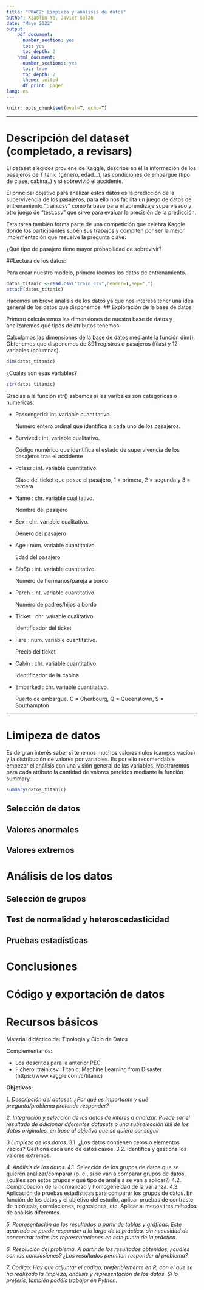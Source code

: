---
title: "PRAC2: Limpieza y análisis de datos"
author: Xiaolin Ye, Javier Galan
date: "Mayo 2022"
output:
    pdf_document:
      number_section: yes
      toc: yes
      toc_depth: 2
    html_document:
      number_sections: yes
      toc: true
      toc_depth: 2
      theme: united
      df_print: paged
lang: es
---

```{r setup, include=FALSE}
knitr::opts_chunk$set(eval=T, echo=T)
```

*****
# Descripción del dataset (completado, a revisars)

El dataset elegidos proviene de Kaggle, describe en él la información de los pasajeros de Titanic (género, edad...), las condiciones de embargue (tipo de clase, cabina..) y si sobrevivió el accidente. 

El principal objetivo para analizar estos datos es la predicción de la supervivencia de los pasajeros, para ello nos facilita un juego de datos de entrenamiento "train.csv" como la base para el aprendizaje supervisado y otro juego de "test.csv" que sirve para evaluar la precisión de la predicción.

Esta tarea también forma parte de una competición que celebra Kaggle donde los participantes suben sus trabajos y compiten por ser la mejor implementación que resuelve la pregunta clave:

¿Qué tipo de pasajero tiene mayor probabilidad de sobrevivir?

##Lectura de los datos:

Para crear nuestro modelo, primero leemos los datos de entrenamiento.
```{r message=FALSE, warning=FALSE}
datos_titanic <-read.csv("train.csv",header=T,sep=",")
attach(datos_titanic)
```

Hacemos un breve análisis de los datos ya que nos interesa tener una idea general de los datos que disponemos. 
## Exploración de la base de datos

Primero calcularemos las dimensiones de nuestra base de datos y analizaremos qué tipos de atributos tenemos.

Calculamos las dimensiones de la base de datos mediante la función dim(). Obtenemos que disponemos de 891 registros o pasajeros (filas) y 12 variables (columnas). 

```{r}
dim(datos_titanic)
```

¿Cuáles son esas variables? 
```{r}
str(datos_titanic)
```

Gracias a la función str() sabemos  si las varibales son categoricas o numéricas:

 * PassengerId: int. variable cuantitativo.
    
    Numéro entero ordinal que identifica a cada uno de los pasajeros.
 
 * Survived   : int. variable cualitativo.
    
    Código numérico que identifica el estado de supervivencia de los pasajeros tras el accidente
    
 * Pclass     : int. variable cuantitativo.
 
    Clase del ticket que posee el pasajero, 1 = primera, 2 = segunda y 3 = tercera
    
 * Name       : chr. variable cualitativo.
 
    Nombre del pasajero
    
 * Sex        : chr. variable cualitativo.
    
    Género del pasajero
    
 * Age        : num. variable cuantitativo.
 
    Edad del pasajero
    
 * SibSp      : int. variable cuantitativo.
 
    Numéro de hermanos/pareja a bordo
    
 * Parch      : int. variable cuantitativo.
 
    Numéro de padres/hijos a bordo
    
 * Ticket     : chr. vairable cualitativo
 
    Identificador del ticket
    
 * Fare       : num. variable cuantitativo.
 
    Precio del ticket
    
 * Cabin      : chr. variable cuantitativo.
 
    Identificador de la cabina
    
 * Embarked   : chr. variable cuantitativo.

    Puerto de embargue. C = Cherbourg, Q = Queenstown, S = Southampton
    
*****

# Limipeza de datos

Es de gran interés saber si tenemos muchos valores nulos (campos vacíos) y la distribución de valores por variables. Es por ello recomendable empezar el análisis con una visión general de las variables. Mostraremos para cada atributo la cantidad de valores perdidos mediante la función summary.  


```{r}
summary(datos_titanic)
```


## Selección de datos
## Valores anormales
## Valores extremos

# Análisis de los datos

## Selección de grupos
## Test de normalidad y heteroscedasticidad
## Pruebas estadísticas

# Conclusiones
# Código y exportación de datos
# Recursos básicos

Material didáctico de:  Tipologia y Ciclo de Datos

Complementarios:

* Los descritos para la anterior PEC.
* Fichero :train.csv :Titanic: Machine Learning from Disaster (https://www.kaggle.com/c/titanic)



**Objetivos:**

*1. Descripción del dataset. ¿Por qué es importante y qué pregunta/problema pretende responder?*

*2. Integración y selección de los datos de interés a analizar. Puede ser el resultado de            adicionar    diferentes datasets o una subselección útil de los datos originales, en base al     objetivo que      se quiera conseguir*

*3.Limpieza de los datos.*
3.1.     ¿Los datos contienen ceros o elementos vacíos? Gestiona cada uno de estos casos.
3.2.     Identifica y gestiona los valores extremos.

*4.     Análisis de los datos.*
4.1.     Selección de los grupos de datos que se quieren analizar/comparar (p. e., si se van a        comparar grupos de datos, ¿cuáles son estos grupos y qué tipo de análisis se van a aplicar?)
4.2.     Comprobación de la normalidad y homogeneidad de la varianza.
4.3.     Aplicación de pruebas estadísticas para comparar los grupos de datos. En función de los     datos y el objetivo del estudio, aplicar pruebas de contraste de hipótesis, correlaciones,        regresiones, etc. Aplicar al menos tres métodos de análisis diferentes.

*5.  Representación de los resultados a partir de tablas y gráficas. Este apartado se puede   responder   a   lo   largo   de   la   práctica,   sin   necesidad   de   concentrar   todas   las representaciones en este punto de la práctica.* 

  
*6.     Resolución  del  problema.  A  partir  de  los  resultados  obtenidos,  ¿cuáles  son  las   conclusiones? ¿Los resultados permiten responder al problema?*
  
*7.     Código: Hay que adjuntar el código, preferiblemente en R, con el que se ha realizado la        limpieza, análisis y representación de los datos. Si lo preferís, también podéis trabajar     en Python.*






